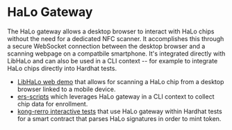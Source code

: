 # HaLo Gateway

The HaLo gateway allows a desktop browser to interact with HaLo chips without the need for a dedicated NFC scanner. It accomplishes this through a secure WebSocket connection between the desktop browser and a scanning webpage on a compatbile smartphone. It's integrated directly with LibHaLo and can also be used in a CLI context -- for example to integrate HaLo chips directly into Hardhat tests.

- [LibHaLo web demo](https://halo-demos.arx.org/examples/gateway_requestor.html) that allows for scanning a HaLo chip from a desktop browser linked to a mobile device.
- [ers-scripts](https://github.com/arx-research/ers-scripts) which leverages HaLo gateway in a CLI context to collect chip data for enrollment.
- [kong-rerro interactive tests](https://github.com/kong-org/kong-rerro/blob/main/test/interactive/RerroTokenInteractiveRelay.test.js) that use HaLo gateway within Hardhat tests for a smart contract that parses HaLo signatures in order to mint token.